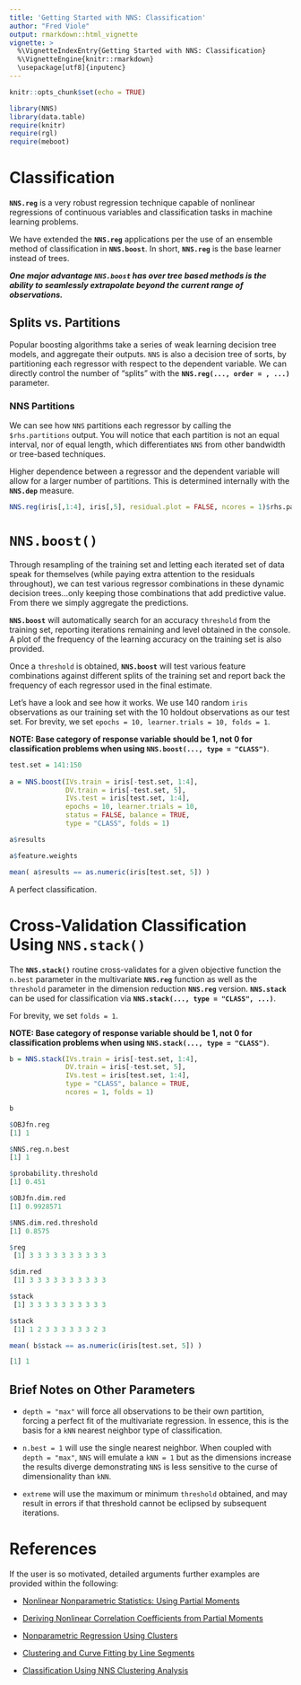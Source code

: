 ---
title: 'Getting Started with NNS: Classification'
author: "Fred Viole"
output: rmarkdown::html_vignette
vignette: >
  %\VignetteIndexEntry{Getting Started with NNS: Classification}
  %\VignetteEngine{knitr::rmarkdown}
  \usepackage[utf8]{inputenc}
---
```{r setup, include=FALSE}
knitr::opts_chunk$set(echo = TRUE)
```

```{r setup2, message=FALSE, warning = FALSE}
library(NNS)
library(data.table)
require(knitr)
require(rgl)
require(meboot)
```

# Classification
**`NNS.reg`** is a very robust regression technique capable of nonlinear regressions of continuous variables and classification tasks in machine learning problems.

We have extended the **`NNS.reg`** applications per the use of an ensemble method of classification in **`NNS.boost`**.  In short, **`NNS.reg`** is the base learner instead of trees.

***One major advantage `NNS.boost` has over tree based methods is the ability to seamlessly extrapolate beyond the current range of observations.***

## Splits vs. Partitions
Popular boosting algorithms take a series of weak learning decision tree models, and aggregate their outputs.  `NNS` is also a decision tree of sorts, by partitioning each regressor with respect to the dependent variable.  We can directly control the number of "splits" with the **`NNS.reg(..., order = , ...)`** parameter.

### NNS Partitions
We can see how `NNS` partitions each regressor by calling the `$rhs.partitions` output.  You will notice that each partition is not an equal interval, nor of equal length, which differentiates `NNS` from other bandwidth or tree-based techniques.

Higher dependence between a regressor and the dependent variable will allow for a larger number of partitions.  This is determined internally with the **`NNS.dep`** measure.

```{r rhs, rows.print=18}
NNS.reg(iris[,1:4], iris[,5], residual.plot = FALSE, ncores = 1)$rhs.partitions
```

# `NNS.boost()`
Through resampling of the training set and letting each iterated set of data speak for themselves (while paying extra attention to the residuals throughout), we can test various regressor combinations in these dynamic decision trees...only keeping those combinations that add predictive value.  From there we simply aggregate the predictions.

**`NNS.boost`** will automatically search for an accuracy `threshold` from the training set, reporting iterations remaining and level obtained in the console.  A plot of the frequency of the learning accuracy on the training set is also provided.

Once a `threshold` is obtained, **`NNS.boost`** will test various feature combinations against different splits of the training set and report back the frequency of each regressor used in the final estimate.

Let's have a look and see how it works.  We use 140 random `iris` observations as our training set with the 10 holdout observations as our test set.  For brevity, we set `epochs = 10, learner.trials = 10, folds = 1`.

**NOTE: Base category of response variable should be 1, not 0 for classification problems when using `NNS.boost(..., type = "CLASS")`**.

```{r NNSBOOST,fig.align = "center", fig.height = 8,fig.width=6.5}
test.set = 141:150
 
a = NNS.boost(IVs.train = iris[-test.set, 1:4], 
              DV.train = iris[-test.set, 5],
              IVs.test = iris[test.set, 1:4],
              epochs = 10, learner.trials = 10, 
              status = FALSE, balance = TRUE,
              type = "CLASS", folds = 1)

a$results

a$feature.weights

mean( a$results == as.numeric(iris[test.set, 5]) )
```

A perfect classification.

# Cross-Validation Classification Using `NNS.stack()`
The **`NNS.stack()`** routine cross-validates for a given objective function the `n.best` parameter in the multivariate **`NNS.reg`** function as well as the `threshold` parameter in the dimension reduction **`NNS.reg`** version. **`NNS.stack`** can be used for classification via **`NNS.stack(..., type = "CLASS", ...)`**.

For brevity, we set `folds = 1`.


**NOTE: Base category of response variable should be 1, not 0 for classification problems when using `NNS.stack(..., type = "CLASS")`**.

```{r NNSstack,fig.align = "center", fig.height = 8,fig.width=6.5,message=FALSE, eval=FALSE}
b = NNS.stack(IVs.train = iris[-test.set, 1:4], 
              DV.train = iris[-test.set, 5],
              IVs.test = iris[test.set, 1:4],
              type = "CLASS", balance = TRUE,
              ncores = 1, folds = 1)

b
```

```{r stackeval, eval = FALSE}
$OBJfn.reg
[1] 1

$NNS.reg.n.best
[1] 1

$probability.threshold
[1] 0.451

$OBJfn.dim.red
[1] 0.9928571

$NNS.dim.red.threshold
[1] 0.8575

$reg
 [1] 3 3 3 3 3 3 3 3 3 3

$dim.red
 [1] 3 3 3 3 3 3 3 3 3 3

$stack
 [1] 3 3 3 3 3 3 3 3 3 3

$stack
 [1] 1 2 3 3 3 3 3 3 2 3
```

```{r stackevalres, eval = FALSE}
mean( b$stack == as.numeric(iris[test.set, 5]) )
```

```{r stackreseval, eval = FALSE}
[1] 1
```

## Brief Notes on Other Parameters
* `depth = "max"` will force all observations to be their own partition, forcing a perfect fit of the multivariate regression.  In essence, this is the basis for a `kNN` nearest neighbor type of classification.

* `n.best = 1` will use the single nearest neighbor.  When coupled with `depth = "max"`, `NNS` will emulate a `kNN = 1` but as the dimensions increase the results diverge demonstrating `NNS` is less sensitive to the curse of dimensionality than `kNN`.

* `extreme` will use the maximum or minimum `threshold` obtained, and may result in errors if that threshold cannot be eclipsed by subsequent iterations.


# References

If the user is so motivated, detailed arguments further examples are provided within the following:

* [Nonlinear Nonparametric Statistics: Using Partial Moments](https://www.amazon.com/dp/1490523995/ref=cm_sw_su_dp)

* [Deriving Nonlinear Correlation Coefficients from Partial Moments](https://www.ssrn.com/abstract=2148522)

* [Nonparametric Regression Using Clusters](https://link.springer.com/article/10.1007/s10614-017-9713-5)

* [Clustering and Curve Fitting by Line Segments](https://www.ssrn.com/abstract=2861339)

* [Classification Using NNS Clustering Analysis](https://www.ssrn.com/abstract=2864711)
